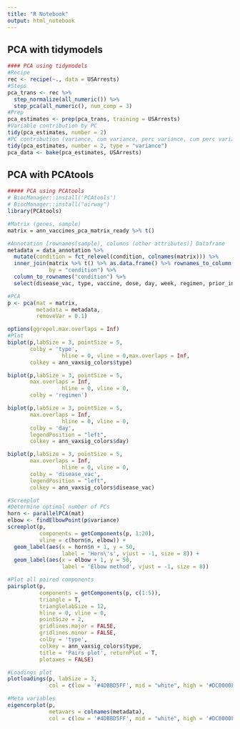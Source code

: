 ```yaml
---
title: "R Notebook"
output: html_notebook
---
```


## PCA with tidymodels
```r
#### PCA using tidymodels
#Recipe
rec <- recipe(~., data = USArrests)
#Steps
pca_trans <- rec %>%
  step_normalize(all_numeric()) %>%
  step_pca(all_numeric(), num_comp = 3)
#Prep
pca_estimates <- prep(pca_trans, training = USArrests)
#Variable contribution by PC
tidy(pca_estimates, number = 2)
#PC contribution (variance, cum variance, perc variance, cum perc variance)
tidy(pca_estimates, number = 2, type = "variance")
pca_data <- bake(pca_estimates, USArrests)
```

## PCA with PCAtools
```r
##### PCA using PCAtools
# BiocManager::install('PCAtools')
# BiocManager::install("airway")
library(PCAtools)

#Matrix (genes, sample)
matrix = ann_vaccines_pca_matrix_ready %>% t()

#Annotation [rownames(sample), columns (other attributes)] Dataframe
metadata = data_annotation %>% 
  mutate(condition = fct_relevel(condition, colnames(matrix))) %>% 
  inner_join(matrix %>% t() %>% as.data.frame() %>% rownames_to_column("condition") %>% select("condition"), 
             by = "condition") %>% 
  column_to_rownames("condition") %>% 
  select(disease_vac, type, vaccine, dose, day, week, regimen, prior_infection, previous_vaccination)

#PCA
p <- pca(mat = matrix, 
         metadata = metadata, 
         removeVar = 0.1)

options(ggrepel.max.overlaps = Inf)
#Plot
biplot(p,labSize = 3, pointSize = 5, 
       colby = 'type',
                 hline = 0, vline = 0,max.overlaps = Inf,
       colkey = ann_vaxsig_colors$type) 

biplot(p,labSize = 3, pointSize = 5, 
       max.overlaps = Inf,
                 hline = 0, vline = 0,
       colby = 'regimen')

biplot(p,labSize = 3, pointSize = 5,
       max.overlaps = Inf,
                 hline = 0, vline = 0,
       colby = 'day', 
       legendPosition = "left", 
       colkey = ann_vaxsig_colors$day)

biplot(p,labSize = 3, pointSize = 5, 
       max.overlaps = Inf,
                 hline = 0, vline = 0,
       colby = 'disease_vac', 
       legendPosition = "left", 
       colkey = ann_vaxsig_colors$disease_vac)

#Screeplot
#Determine optimal number of PCs
horn <- parallelPCA(mat)
elbow <- findElbowPoint(p$variance)
screeplot(p,
          components = getComponents(p, 1:20),
          vline = c(horn$n, elbow)) +
  geom_label(aes(x = horn$n + 1, y = 50,
                 label = 'Horn\'s', vjust = -1, size = 8)) +
  geom_label(aes(x = elbow + 1, y = 50,
                 label = 'Elbow method', vjust = -1, size = 8)) 

#Plot all paired components 
pairsplot(p,
          components = getComponents(p, c(1:5)),
          triangle = T, 
          trianglelabSize = 12,
          hline = 0, vline = 0,
          pointSize = 2,
          gridlines.major = FALSE, 
          gridlines.minor = FALSE,
          colby = 'type',
          colkey = ann_vaxsig_colors$type,
          title = 'Pairs plot', returnPlot = T,
          plotaxes = FALSE) 

#Loadings plot
plotloadings(p, labSize = 3, 
             col = c(low = '#4DBBD5FF', mid = "white", high = '#DC0000FF') )

#Meta variables
eigencorplot(p,
             metavars = colnames(metadata), 
             col = c(low = '#4DBBD5FF', mid = "white", high = '#DC0000FF')) 
```







